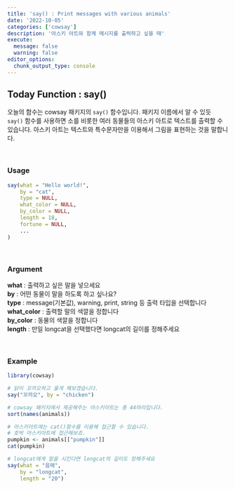 ```yaml
---
title: 'say() : Print messages with various animals'
date: '2022-10-05'
categories: ['cowsay']
description: '아스키 아트와 함께 메시지를 출력하고 싶을 때'
execute: 
  message: false
  warning: false
editor_options: 
  chunk_output_type: console
---
```


## Today Function : say()

오늘의 함수는 cowsay 패키지의 `say()` 함수입니다. 패키지 이름에서 알 수 있듯 `say()` 함수를 사용하면 소를 비롯한 여러 동물들의 아스키 아트로 텍스트를 출력할 수 있습니다. 아스키 아트는 텍스트와 특수문자만을 이용해서 그림을 표현하는 것을 말합니다.

<br/>

### Usage

```r
say(what = "Hello world!",
    by = "cat",
    type = NULL,
    what_color = NULL,
    by_color = NULL,
    length = 18,
    fortune = NULL,
    ...
)
```

<br/>

### Argument

**what** : 출력하고 싶은 말을 넣으세요 <br/> 
**by** : 어떤 동물이 말을 하도록 하고 싶나요? <br/>
**type** : message(기본값), warning, print, string 등 출력 타입을 선택합니다 <br/>
**what_color** : 출력할 말의 색깔을 정합니다 <br/>
**by_color** : 동물의 색깔을 정합니다 <br/>
**length** : 만일 longcat을 선택했다면 longcat의 길이를 정해주세요

<br/>

### Example

```r
library(cowsay)

# 닭이 꼬끼오하고 울게 해보겠습니다.
say("꼬끼오", by = "chicken")

# cowsay 패키지에서 제공해주는 아스키아트는 총 44마리입니다.
sort(names(animals))

# 아스키아트에는 cat()함수를 이용해 접근할 수 있습니다.
# 호박 아스키아트에 접근해보죠.
pumpkin <- animals[["pumpkin"]]
cat(pumpkin)

# longcat에게 말을 시킨다면 longcat의 길이도 정해주세요
say(what = "음메",
    by = "longcat",
    length = "20")
```
